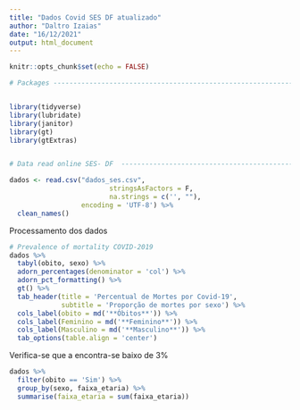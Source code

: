 ```yaml
---
title: "Dados Covid SES DF atualizado"
author: "Daltro Izaias"
date: "16/12/2021"
output: html_document
---
```


```r
knitr::opts_chunk$set(echo = FALSE)
```



```r

# Packages ----------------------------------------------------------------


library(tidyverse)
library(lubridate)
library(janitor)
library(gt)
library(gtExtras)


# Data read online SES- DF  -----------------------------------------------

dados <- read.csv("dados_ses.csv",
                         stringsAsFactors = F,
                         na.strings = c('', ""),
                  encoding = 'UTF-8') %>% 
  clean_names()

```

Processamento dos dados

```r
# Prevalence of mortality COVID-2019
dados %>% 
  tabyl(obito, sexo) %>% 
  adorn_percentages(denominator = 'col') %>% 
  adorn_pct_formatting() %>% 
  gt() %>% 
  tab_header(title = 'Percentual de Mortes por Covid-19', 
             subtitle = 'Proporção de mortes por sexo') %>%
  cols_label(obito = md('**Óbitos**')) %>% 
  cols_label(Feminino = md('**Feminino**')) %>%
  cols_label(Masculino = md('**Masculino**')) %>% 
  tab_options(table.align = 'center')
```
Verifica-se que a encontra-se baixo de 3%
```r
dados %>%
  filter(obito == 'Sim') %>%
  group_by(sexo, faixa_etaria) %>% 
  summarise(faixa_etaria = sum(faixa_etaria))
```
